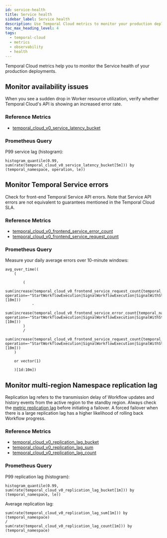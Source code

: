 ```yaml
---
id: service-health
title: Service health
sidebar_label: Service health
description: Use Temporal Cloud metrics to monitor your production deployment Service health.
toc_max_heading_level: 4
tags:
  - temporal-cloud
  - metrics
  - observability
  - health
---
```


Temporal Cloud metrics help you to monitor the Service health of your production deployments.

## Monitor availability issues

When you see a sudden drop in Worker resource utilization, verify whether Temporal Cloud's API is showing an increased error rate.

### Reference Metrics

- [temporal\_cloud\_v0\_service\_latency\_bucket](/production-deployment/cloud/metrics/reference#temporal_cloud_v0_service_latency_bucket)

### Prometheus Query

P99 service lag (histogram):

```
histogram_quantile(0.99, sum(rate(temporal_cloud_v0_service_latency_bucket[5m])) by (temporal_namespace, operation, le))
```

## Monitor Temporal Service errors

Check for front-end Temporal Service API errors.
Note that Service API errors are not equivalent to guarantees mentioned in the Temporal Cloud SLA.

### Reference Metrics

- [temporal\_cloud\_v0\_frontend\_service\_error\_count](/production-deployment/cloud/metrics/reference#temporal_cloud_v0_frontend_service_error_count)
- [temporal\_cloud\_v0\_frontend\_service\_request\_count](/production-deployment/cloud/metrics/reference#temporal_cloud_v0_frontend_service_request_count)


### Prometheus Query

Measure your daily average errors over 10-minute windows:

```
avg_over_time((
    (

        (
            sum(increase(temporal_cloud_v0_frontend_service_request_count{temporal_namespace=~"$namespace", operation=~"StartWorkflowExecution|SignalWorkflowExecution|SignalWithStartWorkflowExecution|RequestCancelWorkflowExecution|TerminateWorkflowExecution"}[10m]))
            -
            sum(increase(temporal_cloud_v0_frontend_service_error_count{temporal_namespace=~"$namespace", operation=~"StartWorkflowExecution|SignalWorkflowExecution|SignalWithStartWorkflowExecution|RequestCancelWorkflowExecution|TerminateWorkflowExecution"}[10m]))
        )
        /
        sum(increase(temporal_cloud_v0_frontend_service_request_count{temporal_namespace=~"$namespace", operation=~"StartWorkflowExecution|SignalWorkflowExecution|SignalWithStartWorkflowExecution|RequestCancelWorkflowExecution|TerminateWorkflowExecution"}[10m]))
    )
    
    or vector(1)

    )[1d:10m])
```

## Monitor multi-region Namespace replication lag

Replication lag refers to the transmission delay of Workflow updates and history events from the active region to the standby region.
Always check the [metric replication lag](/production-deployment/cloud/metrics/reference#temporal_cloud_v0_replication_lag_bucket) before initiating a failover.
A forced failover when there is a large replication lag has a higher likelihood of rolling back Workflow progress.

### Reference Metrics
- [temporal\_cloud\_v0\_replication\_lag\_bucket](/production-deployment/cloud/metrics/reference#temporal_cloud_v0_replication_lag_bucket)
- [temporal\_cloud\_v0\_replication\_lag\_sum](/production-deployment/cloud/metrics/reference#temporal_cloud_v0_replication_lag_sum)
- [temporal\_cloud\_v0\_replication\_lag\_count](/production-deployment/cloud/metrics/reference#temporal_cloud_v0_replication_lag_count)

### Prometheus Query

P99 replication lag (histogram):

```
histogram_quantile(0.99, sum(rate(temporal_cloud_v0_replication_lag_bucket[1m])) by (temporal_namespace, le))
```

Average replication lag:

```
sum(rate(temporal_cloud_v0_replication_lag_sum[1m])) by (temporal_namespace)
/
sum(rate(temporal_cloud_v0_replication_lag_count[1m])) by (temporal_namespace)
```
